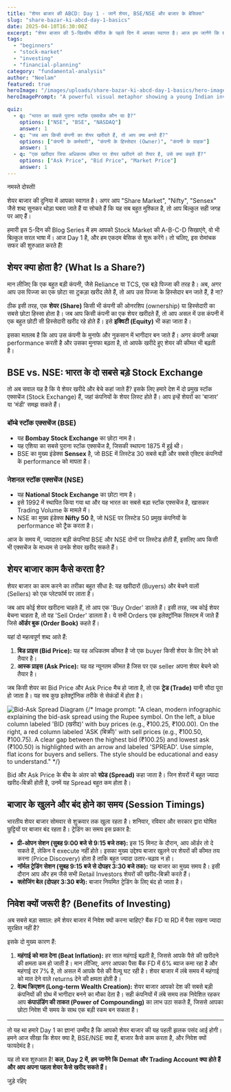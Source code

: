 ```yaml
---
title: "शेयर बाजार की ABCD: Day 1 - जानें शेयर, BSE/NSE और बाजार के बेसिक्स"
slug: "share-bazar-ki-abcd-day-1-basics"
date: 2025-04-10T16:30:00Z
excerpt: "शेयर बाजार की 5-दिवसीय सीरीज के पहले दिन में आपका स्वागत है। आज हम जानेंगे कि शेयर क्या होता है, BSE और NSE में क्या अंतर है, और बाजार कैसे काम करता है।"
tags:
  - "beginners"
  - "stock-market"
  - "investing"
  - "financial-planning"
category: "fundamental-analysis"
author: "Neelam"
featured: true
heroImage: "/images/uploads/share-bazar-ki-abcd-day-1-basics/hero-image.jpg"
heroImagePrompt: "A powerful visual metaphor showing a young Indian investor taking their first step onto a path made of a glowing, green upward-trending stock chart. The path begins at the base of a stylized Bombay Stock Exchange building and winds towards a bright, optimistic dawn sky. The atmosphere is hopeful and symbolizes the start of a wealth creation journey in the Indian stock market. Minimal text: 'पहला कदम'."

quiz:
  - q: "भारत का सबसे पुराना स्टॉक एक्सचेंज कौन सा है?"
    options: ["NSE", "BSE", "NASDAQ"]
    answer: 1
  - q: "जब आप किसी कंपनी का शेयर खरीदते हैं, तो आप क्या बनते हैं?"
    options: ["कंपनी के कर्मचारी", "कंपनी के हिस्सेदार (Owner)", "कंपनी के ग्राहक"]
    answer: 1
  - q: "एक खरीदार जिस अधिकतम कीमत पर शेयर खरीदने को तैयार है, उसे क्या कहते हैं?"
    options: ["Ask Price", "Bid Price", "Market Price"]
    answer: 1
---
```


नमस्ते दोस्तों!

शेयर बाजार की दुनिया में आपका स्वागत है। अगर आप "Share Market", "Nifty", "Sensex" जैसे शब्द सुनकर थोड़ा घबरा जाते हैं या सोचते हैं कि यह सब बहुत मुश्किल है, तो आप बिल्कुल सही जगह पर आए हैं।

हमारी इस 5-दिन की Blog Series में हम आपको Stock Market की A-B-C-D सिखाएंगे, वो भी बिल्कुल सरल भाषा में। आज Day 1 है, और हम एकदम बेसिक से शुरू करेंगे। तो चलिए, इस रोमांचक सफर की शुरुआत करते हैं!

## शेयर क्या होता है? (What Is a Share?)

मान लीजिए कि एक बहुत बड़ी कंपनी, जैसे Reliance या TCS, एक बड़े पिज्जा की तरह है। अब, अगर आप उस पिज्जा का एक छोटा सा टुकड़ा खरीद लेते हैं, तो आप उस पिज्जा के हिस्सेदार बन जाते हैं, है ना?

ठीक इसी तरह, एक **शेयर (Share)** किसी भी कंपनी की ओनरशिप (ownership) या हिस्सेदारी का सबसे छोटा हिस्सा होता है। जब आप किसी कंपनी का एक शेयर खरीदते हैं, तो आप असल में उस कंपनी में एक बहुत छोटी सी हिस्सेदारी खरीद रहे होते हैं। इसे **इक्विटी (Equity)** भी कहा जाता है।

इसका मतलब है कि आप उस कंपनी के मुनाफे और नुकसान में भागीदार बन जाते हैं। अगर कंपनी अच्छा performance करती है और उसका मुनाफा बढ़ता है, तो आपके खरीदे हुए शेयर की कीमत भी बढ़ती है।

## BSE vs. NSE: भारत के दो सबसे बड़े Stock Exchange

तो अब सवाल यह है कि ये शेयर खरीदे और बेचे कहां जाते हैं? इसके लिए हमारे देश में दो प्रमुख स्टॉक एक्सचेंज (Stock Exchange) हैं, जहां कंपनियों के शेयर लिस्ट होते हैं। आप इन्हें शेयरों का 'बाजार' या 'मंडी' समझ सकते हैं।

### बॉम्बे स्टॉक एक्सचेंज (BSE)

*   यह **Bombay Stock Exchange** का छोटा नाम है।
*   यह एशिया का सबसे पुराना स्टॉक एक्सचेंज है, जिसकी स्थापना 1875 में हुई थी।
*   BSE का मुख्य इंडेक्स **Sensex** है, जो BSE में लिस्टेड 30 सबसे बड़ी और सबसे एक्टिव कंपनियों के performance को मापता है।

### नेशनल स्टॉक एक्सचेंज (NSE)

*   यह **National Stock Exchange** का छोटा नाम है।
*   इसे 1992 में स्थापित किया गया था और यह भारत का सबसे बड़ा स्टॉक एक्सचेंज है, खासकर Trading Volume के मामले में।
*   NSE का मुख्य इंडेक्स **Nifty 50** है, जो NSE पर लिस्टेड 50 प्रमुख कंपनियों के performance को ट्रैक करता है।

आज के समय में, ज्यादातर बड़ी कंपनियां BSE और NSE दोनों पर लिस्टेड होती हैं, इसलिए आप किसी भी एक्सचेंज के माध्यम से उनके शेयर खरीद सकते हैं।

## शेयर बाजार काम कैसे करता है?

शेयर बाजार का काम करने का तरीका बहुत सीधा है: यह खरीदारों (Buyers) और बेचने वालों (Sellers) को एक प्लेटफॉर्म पर लाता है।

जब आप कोई शेयर खरीदना चाहते हैं, तो आप एक 'Buy Order' डालते हैं। इसी तरह, जब कोई शेयर बेचना चाहता है, तो वह 'Sell Order' डालता है। ये सभी Orders एक इलेक्ट्रॉनिक सिस्टम में जाते हैं जिसे **ऑर्डर बुक (Order Book)** कहते हैं।

यहां दो महत्वपूर्ण शब्द आते हैं:

1.  **बिड प्राइस (Bid Price):** यह वह अधिकतम कीमत है जो एक buyer किसी शेयर के लिए देने को तैयार है।
2.  **आस्क प्राइस (Ask Price):** यह वह न्यूनतम कीमत है जिस पर एक seller अपना शेयर बेचने को तैयार है।

जब किसी शेयर का Bid Price और Ask Price मैच हो जाता है, तो एक **ट्रेड (Trade)** यानी सौदा पूरा हो जाता है। यह सब कुछ इलेक्ट्रॉनिक तरीके से सेकंडों में होता है।

![Bid-Ask Spread Diagram](/images/uploads/share-bazar-ki-abcd-day-1-basics/bid-ask-spread.jpg)
{/* Image prompt: "A clean, modern infographic explaining the bid-ask spread using the Rupee symbol. On the left, a blue column labeled 'BID (खरीद)' with buy prices (e.g., ₹100.25, ₹100.00). On the right, a red column labeled 'ASK (बिक्री)' with sell prices (e.g., ₹100.50, ₹100.75). A clear gap between the highest bid (₹100.25) and lowest ask (₹100.50) is highlighted with an arrow and labeled 'SPREAD'. Use simple, flat icons for buyers and sellers. The style should be educational and easy to understand." */}

Bid और Ask Price के बीच के अंतर को **स्प्रेड (Spread)** कहा जाता है। जिन शेयरों में बहुत ज्यादा खरीद-बिक्री होती है, उनमें यह Spread बहुत कम होता है।

## बाजार के खुलने और बंद होने का समय (Session Timings)

भारतीय शेयर बाजार सोमवार से शुक्रवार तक खुला रहता है। शनिवार, रविवार और सरकार द्वारा घोषित छुट्टियों पर बाजार बंद रहता है। ट्रेडिंग का समय इस प्रकार है:

*   **प्री-ओपन सेशन (सुबह 9:00 बजे से 9:15 बजे तक):** इस 15 मिनट के दौरान, आप ऑर्डर तो दे सकते हैं, लेकिन वे execute नहीं होते। इसका मुख्य उद्देश्य बाजार खुलने पर शेयरों की कीमत तय करना (Price Discovery) होता है ताकि बहुत ज्यादा उतार-चढ़ाव न हो।
*   **नॉर्मल ट्रेडिंग सेशन (सुबह 9:15 बजे से दोपहर 3:30 बजे तक):** यह बाजार का मुख्य समय है। इसी दौरान आप और हम जैसे सभी Retail Investors शेयरों की खरीद-बिक्री करते हैं।
*   **क्लोजिंग बेल (दोपहर 3:30 बजे):** बाजार नियमित ट्रेडिंग के लिए बंद हो जाता है।

## निवेश क्यों जरूरी है? (Benefits of Investing)

अब सबसे बड़ा सवाल: हमें शेयर बाजार में निवेश क्यों करना चाहिए? बैंक FD या RD में पैसा रखना ज्यादा सुरक्षित नहीं है?

इसके दो मुख्य कारण हैं:

1.  **महंगाई को मात देना (Beat Inflation):** हर साल महंगाई बढ़ती है, जिससे आपके पैसे की खरीदने की क्षमता कम हो जाती है। मान लीजिए, अगर आपका पैसा बैंक FD में 6% ब्याज कमा रहा है और महंगाई दर 7% है, तो असल में आपके पैसे की वैल्यू घट रही है। शेयर बाजार में लंबे समय में महंगाई को मात देने वाले returns देने की क्षमता होती है।
2.  **वेल्थ क्रिएशन (Long-term Wealth Creation):** शेयर बाजार आपको देश की सबसे बड़ी कंपनियों की ग्रोथ में भागीदार बनने का मौका देता है। सही कंपनियों में लंबे समय तक निवेशित रहकर आप **कंपाउंडिंग की ताकत (Power of Compounding)** का लाभ उठा सकते हैं, जिससे आपका छोटा निवेश भी समय के साथ एक बड़ी रकम बन सकता है।

---

तो यह था हमारे Day 1 का ज्ञान! उम्मीद है कि आपको शेयर बाजार की यह पहली झलक पसंद आई होगी। हमने आज सीखा कि शेयर क्या है, BSE/NSE क्या हैं, बाजार कैसे काम करता है, और निवेश क्यों फायदेमंद है।

यह तो बस शुरुआत है! **कल, Day 2 में, हम जानेंगे कि Demat और Trading Account क्या होते हैं और आप अपना पहला शेयर कैसे खरीद सकते हैं।**

जुड़े रहिए
